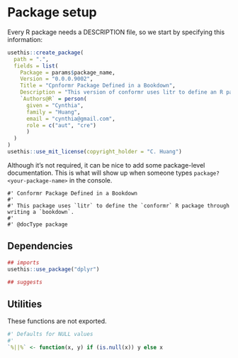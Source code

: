 # Package setup

Every R package needs a DESCRIPTION file, so we start by specifying this information:

```r
usethis::create_package(
  path = ".",
  fields = list(
    Package = params$package_name,
    Version = "0.0.0.9002",
    Title = "Cpnformr Package Defined in a Bookdown",
    Description = "This version of conformr uses litr to define an R package through writing a bookdown.",
    `Authors@R` = person(
      given = "Cynthia",
      family = "Huang",
      email = "cynthia@gmail.com",
      role = c("aut", "cre")
      )
  )
)
usethis::use_mit_license(copyright_holder = "C. Huang")
```

Although it's not required, it can be nice to add some package-level documentation.  This is what will show up when someone types `package?<your-package-name>` in the console.

```package_doc
#' Conformr Package Defined in a Bookdown
#'
#' This package uses `litr` to define the `conformr` R package through writing a `bookdown`.
#' 
#' @docType package
```

## Dependencies

```r
## imports
usethis::use_package("dplyr")

## suggests

```

## Utilities

These functions are not exported.

```r
#' Defaults for NULL values
#'
`%||%` <- function(x, y) if (is.null(x)) y else x
```


